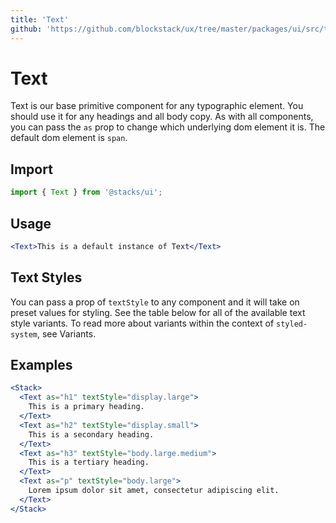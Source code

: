 ```yaml
---
title: 'Text'
github: 'https://github.com/blockstack/ux/tree/master/packages/ui/src/text'
---
```



# Text

Text is our base primitive component for any typographic element. You should use it for any headings and all body copy. As with all components, you can pass the `as` prop to change which underlying dom element it is. The default dom element is `span`.

## Import

```js
import { Text } from '@stacks/ui';
```

## Usage

```jsx
<Text>This is a default instance of Text</Text>
```

## Text Styles

You can pass a prop of `textStyle` to any component and it will take on preset values for styling. See the table below for all of the available text style variants. To read more about variants within the context of `styled-system`, see Variants.

<TextDisplay />

## Examples

```jsx
<Stack>
  <Text as="h1" textStyle="display.large">
    This is a primary heading.
  </Text>
  <Text as="h2" textStyle="display.small">
    This is a secondary heading.
  </Text>
  <Text as="h3" textStyle="body.large.medium">
    This is a tertiary heading.
  </Text>
  <Text as="p" textStyle="body.large">
    Lorem ipsum dolor sit amet, consectetur adipiscing elit.
  </Text>
</Stack>
```
